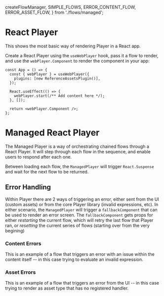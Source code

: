   createFlowManager,
  SIMPLE_FLOWS,
  ERROR_CONTENT_FLOW,
  ERROR_ASSET_FLOW,
} from './flows/managed';

<Meta title="Player" />

# React Player

This shows the most basic way of rendering Player in a React app.

Create a React Player using the `useWebPlayer` hook, pass it a flow to render, and use the `webPlayer.Component` to render the component in your app:

```tsx
const App = () => {
  const { webPlayer } = useWebPlayer({
    plugins: [new ReferenceAssetsPlugin()],
  });

  React.useEffect(() => {
    webPlayer.start(/** Add content here */);
  }, []);

  return <webPlayer.Component />;
};
```

<Canvas>
  <Story name="Web Player">
    <StoryWrapper>
      <PlayerStory flow={basicFlow} />
    </StoryWrapper>
  </Story>
</Canvas>

# Managed React Player

The Managed Player is a way of orchestrating chained flows through a React Player.
It will step through each flow in the sequence, and enable users to respond after each one.

Between loading each flow, the `ManagedPlayer` will trigger `React.Suspense` and wait for the next flow to be returned.

<Canvas>
  <Story name="Managed Web Player">
    <StoryWrapper>
      <React.Suspense fallback="Loading...">
        <ManagedPlayer
          plugins={[new ReferenceAssetsPlugin()]}
          manager={createFlowManager(SIMPLE_FLOWS)}
        />
      </React.Suspense>
    </StoryWrapper>
  </Story>
</Canvas>

## Error Handling

Within Player there are 2 ways of triggering an error, either sent from the UI (custom assets) or from the core Player library (invalid expressions, etc).
In either scenario, the `ManagedPlayer` will trigger a `fallbackComponent` that can be used to render an error screen. The `fallbackComponent` gets props for either _restarting_ the current flow, which will retry the last flow that Player ran, or _resetting_ the current series of flows (starting over from the very begining)

### Content Errors

This is an example of a flow that triggers an error with an issue within the content itself -- in this case trying to evaluate an invalid expression.

<Canvas>
  <Story name="Content Errors">
    <StoryWrapper>
    <React.Suspense fallback="Loading...">
      <ManagedPlayer
        fallbackComponent={ErrorHandler}
        plugins={[new ReferenceAssetsPlugin()]}
        manager={createFlowManager(ERROR_CONTENT_FLOW)}
      />
    </React.Suspense>
    </StoryWrapper>
  </Story>
</Canvas>

### Asset Errors

This is an example of a flow that triggers an error from the UI -- in this case trying to render as asset type that has no registered handler.

<Canvas>
  <Story name="Asset Errors">       
    <StoryWrapper>
      <React.Suspense fallback="Loading...">
        <ManagedPlayer
          fallbackComponent={ErrorHandler}
          plugins={[new ReferenceAssetsPlugin()]}
          manager={createFlowManager(ERROR_ASSET_FLOW)}
        />
      </React.Suspense>
    </StoryWrapper>
  </Story>
</Canvas>
